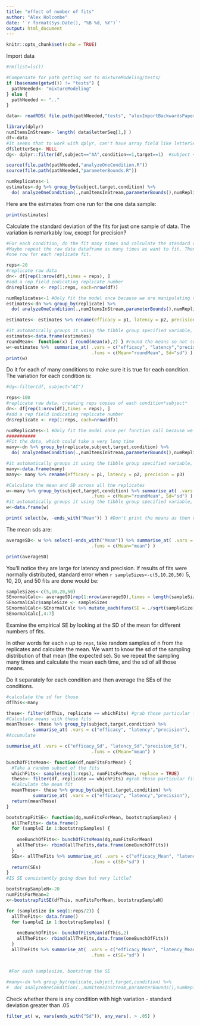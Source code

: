 ```yaml
---
title: "effect of number of fits"
author: "Alex Holcombe"
date: '`r format(Sys.Date(), "%B %d, %Y")`'
output: html_document
---
```


```r
knitr::opts_chunk$set(echo = TRUE)
```

Import data

```r
#rm(list=ls())

#Compensate for path getting set to mixtureModeling/tests/
if (basename(getwd()) != "tests") {
  pathNeeded<- "mixtureModeling"
} else { 
  pathNeeded <- ".." 
}

data<- readRDS( file.path(pathNeeded,"tests", "alexImportBackwardsPaper2E1.Rdata") ) #.mat file been preprocessed into melted long dataframe
```


```r

library(dplyr)
numItemsInStream<- length( data$letterSeq[1,] )  
df<-data
#It seems that to work with dplyr, can't have array field like letterSeq
df$letterSeq<- NULL
dg<- dplyr::filter(df,subject=="AA",condition==1,target==1)  #subject < "AC") #Otherwise will take long time to run the preliminary examples 

source(file.path(pathNeeded,"analyzeOneCondition.R"))
source(file.path(pathNeeded,"parameterBounds.R"))

numReplicates<-1
estimates<-dg %>% group_by(subject,target,condition) %>% 
  do( analyzeOneCondition(.,numItemsInStream,parameterBounds(),numReplicates) )
```

Here are the estimates from one run for the one data sample:
```r
print(estimates)
```

Calculate the standard deviation of the fits for just one sample of data. The variation is remarkably low, except for precision?

```r

#For each condition, do the fit many times and calculate the standard deviation
#Maybe repeat the raw data dataframe as many times as want to fit. Then group by *replicate* and so get
#one row for each replicate fit.

reps<-20
#replicate raw data
dn<- df[rep(1:nrow(df),times = reps), ]
#add a rep field indicating replicate number
dn$replicate <- rep(1:reps, each=nrow(df))

numReplicates<-1 #Only fit the model once because we are manipulating number of fits with reps
estimates<-dn %>% group_by(replicate) %>% 
  do( analyzeOneCondition(.,numItemsInStream,parameterBounds(),numReplicates) )

estimates<- estimates %>% rename(efficacy = p1, latency = p2, precision = p3)

#it automatically groups it using the tibble group specified variable, so get rid of that by changing to dataframe
estimates<-data.frame(estimates)
roundMean<- function(x) { round(mean(x),2) } #round the means so not so long to read
w<-estimates %>%  summarise_at( .vars = c("efficacy", "latency","precision"),
                                .funs = c(Mean="roundMean", Sd="sd") )
print(w)

```


Do it for each of many conditions to make sure it is true for each condition. The variation for each condition is:

```r

#dg<-filter(df, subject<"AC")

reps<-100
#replicate raw data, creating reps copies of each condition*subject*
dn<- df[rep(1:nrow(df),times = reps), ]
#add a rep field indicating replicate number
dn$replicate <- rep(1:reps, each=nrow(df))

numReplicates<-1 #Only fit the model once per function call because we are manipulating number of fits with reps
###########
#Fit the data, which could take a very long time
many<-dn %>% group_by(replicate,subject,target,condition) %>% 
  do( analyzeOneCondition(.,numItemsInStream,parameterBounds(),numReplicates) )

#it automatically groups it using the tibble group specified variable, so get rid of that by changing to dataframe
many<-data.frame(many)
many<- many %>% rename(efficacy = p1, latency = p2, precision = p3)

#Calculate the mean and SD across all the replicates
w<-many %>% group_by(subject,target,condition) %>% summarise_at( .vars = c("efficacy", "latency","precision"),
                                .funs = c(Mean="roundMean", Sd="sd") )
#it automatically groups it using the tibble group specified variable, so get rid of that by changing to dataframe
w<-data.frame(w)

print( select(w, -ends_with("Mean")) ) #Don't print the means as then can't see important stuff in single line
```

The mean sds are:
```r

averageSD<- w %>% select(-ends_with("Mean")) %>% summarise_at( .vars = c("efficacy_Sd", "latency_Sd","precision_Sd"),
                                .funs = c(Mean="mean") )

print(averageSD)
```
You'll notice they are large for latency and precision. If results of fits were normally distributed, standard error when `r sampleSizes<-c(5,10,20,50)` 5, 10, 20, and 50 fits are done would be:

```r
sampleSizes<-c(5,10,20,50)
SEnormalCalc<- averageSD[rep(1:nrow(averageSD),times = length(sampleSizes)), ]
SEnormalCalc$sampleSize <- sampleSizes
SEnormalCalc<-SEnormalCalc %>% mutate_each(funs(SE = ./sqrt(sampleSize)), -sampleSize)
SEnormalCalc[,4:7]
```

Examine the empirical SE by looking at the SD of the mean for different numbers of fits.

In other words for each `n` up to `reps`, take random samples of n from the replicates and
calculate the mean. We want to know the sd of the sampling distribution of that mean (the expected se). So we repeat the sampling many times and calculate the mean each time, and the sd of all those means.

Do it separately for each condition and then average the SEs of the conditions.


```r

#calculate the sd for those 
dfThis<-many

these<- filter(dfThis, replicate == whichFits) #grab those particular fits
#Calculate means with these fits
meanThese<- these %>% group_by(subject,target,condition) %>%
          summarise_at( .vars = c("efficacy", "latency","precision"),  .funs = c(Mean="mean") )
#Accumulate

summarise_at( .vars = c("efficacy_Sd", "latency_Sd","precision_Sd"),
                                .funs = c(Mean="mean") )

bunchOfFitsMean<- function(df,numFitsForMean) {
  #Take a random subset of the fits
  whichFits<- sample(seq(1:reps), numFitsForMean, replace = TRUE)
  these<- filter(df, replicate == whichFits) #grab those particular fits
  #Calculate the mean fit
  meanThese<- these %>% group_by(subject,target,condition) %>%
          summarise_at( .vars = c("efficacy", "latency","precision"),  .funs = c(Mean="mean") )
  return(meanThese)
}

bootstrapFitSE<- function(dg,numFitsForMean, bootstrapSamples) {
  allTheFits<- data.frame()
  for (sampleI in 1:bootstrapSamples) {
    
    oneBunchOfFits<- bunchOfFitsMean(dg,numFitsForMean)
    allTheFits<- rbind(allTheFits,data.frame(oneBunchOfFits))
  }
  SEs<- allTheFits %>% summarise_at( .vars = c("efficacy_Mean", "latency_Mean","precision_Mean"),
                                .funs = c(SE="sd") )
  return(SEs)
}
#IS SE consistently going down but very little?

bootstrapSampleN<-20
numFitsForMean=2
x<-bootstrapFitSE(dfThis, numFitsForMean, bootstrapSampleN)

for (sampleSize in seq(1:reps/2)) {
  allTheFits<- data.frame()
  for (sampleI in 1:bootstrapSamples) {
    
    oneBunchOfFits<- bunchOfFitsMean(dfThis,2)
    allTheFits<- rbind(allTheFits,data.frame(oneBunchOfFits))
  }
  allTheFits %>% summarise_at( .vars = c("efficacy_Mean", "latency_Mean","precision_Mean"),
                                .funs = c(SE="sd") )


 #For each samplesize, bootstrap the SE 
  
#many<-dn %>% group_by(replicate,subject,target,condition) %>% 
#  do( analyzeOneCondition(.,numItemsInStream,parameterBounds(),numReplicates) )
```

Check whether there is any condition with high variation - standard deviation greater than .05

```r
filter_at( w, vars(ends_with("Sd")), any_vars(. > .05) )

```
